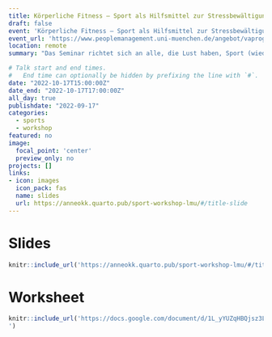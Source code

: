 ```yaml
---
title: Körperliche Fitness – Sport als Hilfsmittel zur Stressbewältigung im Arbeitsalltag
draft: false
event: 'Körperliche Fitness – Sport als Hilfsmittel zur Stressbewältigung im Arbeitsalltag'
event_url: 'https://www.peoplemanagement.uni-muenchen.de/angebot/vaprog202223/prof_habil/prof_selbst/prof_selbst_6/index.html'
location: remote
summary: "Das Seminar richtet sich an alle, die Lust haben, Sport (wieder) stärker in ihren Alltag zu integrieren. Wo stehe ich aktuell? Welche Umstände erschweren es mir, regelmäßig Sport zu machen? Was sind meine sportlichen Ziele habe ich und wie kann ich diese mit Spaß erreichen?"

# Talk start and end times.
#   End time can optionally be hidden by prefixing the line with `#`.
date: "2022-10-17T15:00:00Z"
date_end: "2022-10-17T17:00:00Z"
all_day: true
publishdate: "2022-09-17"
categories:
  - sports
  - workshop
featured: no
image:
  focal_point: 'center'
  preview_only: no
projects: []
links:
- icon: images
  icon_pack: fas
  name: slides
  url: https://anneokk.quarto.pub/sport-workshop-lmu/#/title-slide
---
```


# Slides 


```r
knitr::include_url('https://anneokk.quarto.pub/sport-workshop-lmu/#/title-slide') 
```


# Worksheet 

```r
knitr::include_url('https://docs.google.com/document/d/1L_yYUZqHBQjsz3LfT3EsZpr71lHKnsQ1/edit?usp=sharing&ouid=110225228792349400532&rtpof=true&sd=true
') 
```


